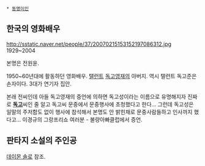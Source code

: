  * [[동명이인]]

== 한국의 영화배우 ==
http://sstatic.naver.net/people/37/20070215153152197086312.jpg
1929~2004 

본명은 전원윤. 

1950~60년대에 활동하던 영화배우. [[탤런트]] [[독고영재]]의 아버지. 역시 탤런트 독고준은 손자이다. 3대가 연기자 집안.

본래 전씨인데 아들 독고영재의 증언에 의하면 독고성이라는 이름으로 유명해지자 진짜로 '''[[독고]]'''씨인 줄 알고 독고씨 문중에서 문중행사에 초청했다고 한다... 그런데 독고성은 일말의 주저함도 없이 행사에 참석해서 본명도 안 밝힌채로 문중사람들하고 인사까지 했다고... 이경규의 그랑프리쇼 여러분 - 불량아빠클럽에서 증언.

== 판타지 소설의 주인공 ==
[[데이몬 솔로]] 참조.
